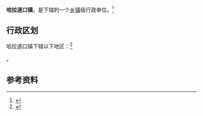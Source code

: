 {{中国乡级行政区|21/13/22/108/000}}

'''哈拉道口镇'''，是{{PRC admin/fullname|21/13/22/108/000|3}}下辖的一个[[乡镇|乡镇]]级行政单位。<ref>{{PRC admin/ref sgc|{{PRC admin/parent|21/13/22/108/000}}}}</ref>

== 行政区划 ==

哈拉道口镇下辖以下地区：<ref>{{PRC admin/ref sgc|21/13/22/108/000}}</ref>

{{PRC admin/children|21/13/22/108/000}}。

== 参考资料 ==

{{reflist}}

{{辽宁行政区划小作品}}
{{PRC admin/navcat|21/13/22/108/000}}